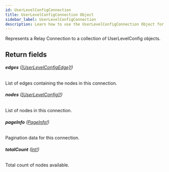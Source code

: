 ```yaml
---
id: UserLevelConfigConnection
title: UserLevelConfigConnection Object
sidebar_label: UserLevelConfigConnection
description: Learn how to use the UserLevelConfigConnection Object for Builder's API.
---
```


Represents a Relay Connection to a collection of UserLevelConfig objects.

## Return fields

###### <b>edges</b> ([[UserLevelConfigEdge]!](/self-managed/composer/builder/api/schema/object/UserLevelConfigEdge.mdx))

List of edges containing the nodes in this connection.

###### <b>nodes</b> ([[UserLevelConfig]!](/self-managed/composer/builder/api/schema/object/UserLevelConfig.mdx))

List of nodes in this connection.

###### <b>pageInfo</b> ([PageInfo!](/self-managed/composer/builder/api/schema/object/PageInfo.mdx))

Pagination data for this connection.

###### <b>totalCount</b> ([Int!](/self-managed/composer/builder/api/schema/scalar/Int.mdx))

Total count of nodes available.
